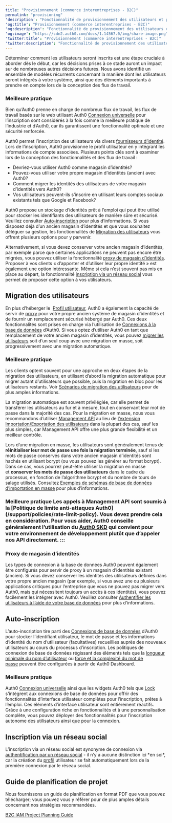 ```yaml
---
title: "Provisionnement (commerce interentreprises - B2C)"
permalink: "provisioning"
'description': "Fonctionnalité de provisionnement des utilisateurs et points à considérer pour la mise en œuvre de votre système de commerce interentreprises (B2C) IAM."
'og:title': "Provisionnement (commerce interentreprises - B2C)"
'og:description': "Fonctionnalité de provisionnement des utilisateurs et points à considérer pour la mise en œuvre de votre système de commerce interentreprises (B2C) IAM."
'og:image': "https://cdn2.auth0.com/docs/1.14567.0/img/share-image.png"
'twitter:title': "Provisionnement (commerce interentreprises - B2C)"
'twitter:description': "Fonctionnalité de provisionnement des utilisateurs et points à considérer pour la mise en œuvre de votre système de commerce interentreprises (B2C) IAM."
---
```


Déterminer comment les utilisateurs seront inscrits est une étape cruciale à aborder dès le début, car les décisions prises à ce stade auront un impact sur de nombreuses autres décisions futures. Nous avons identifié un ensemble de modèles récurrents concernant la manière dont les utilisateurs seront intégrés à votre système, ainsi que des éléments importants à prendre en compte lors de la conception des flux de travail.

### Meilleure pratique

Bien qu’Auth0 prenne en charge de nombreux flux de travail, les flux de travail basés sur le web utilisant Auth0 [Connexion universelle](/docs/fr-ca/login/universal-login) pour l’inscription sont considérés à la fois comme la meilleure pratique de l’industrie et d’Auth0, car ils garantissent une fonctionnalité optimale et une sécurité renforcée.

Auth0 permet l’inscription des utilisateurs via divers [fournisseurs d’identité](/docs/fr-ca/connections). Lors de l’inscription, Auth0 provisionne le profil utilisateur en y intégrant les informations de compte associées. Plusieurs points clés sont à examiner lors de la conception des fonctionnalités et des flux de travail :

* Devriez-vous utiliser Auth0 comme magasin d’identités?
* Pouvez-vous utiliser votre propre magasin d’identités (ancien) avec Auth0?
* Comment migrer les identités des utilisateurs de votre magasin d’identités vers Auth0?
* Vos utilisateurs peuvent-ils s’inscrire en utilisant leurs comptes sociaux existants tels que Google et Facebook?

Auth0 propose un stockage d’identités prêt à l’emploi qui peut être utilisé pour stocker les identifiants des utilisateurs de manière sûre et sécurisé. Veuillez consulter [Auto-inscription](#self-sign-up) pour plus d’informations. Si vous disposez déjà d’un ancien magasin d’identités et que vous souhaitez déléguer sa gestion, les fonctionnalités de [Migration des utilisateurs](#user-migration) vous offrent plusieurs options pour y parvenir.

Alternativement, si vous devez conserver votre ancien magasin d’identités, par exemple parce que certaines applications ne peuvent pas encore être migrées, vous pouvez utiliser la fonctionnalité [proxy de magasin d’identités](#identity-store-proxy). Proposer à vos clients « d’apporter et d’utiliser leur propre identité » est également une option intéressante. Même si cela n’est souvent pas mis en place au départ, la fonctionnalité [inscription via un réseau social](#social-sign-up) vous permet de proposer cette option à vos utilisateurs.

## Migration des utilisateurs

En plus d’héberger le  [Profil utilisateur](/docs/fr-ca/get-started/architecture-scenarios/business-to-consumer/profile-management), Auth0 a également la capacité de servir de [proxy](#identity-store-proxy) pour votre propre ancien système de magasin d’identités et de fournir un remplacement sécurisé hébergé par Auth0. Ces deux fonctionnalités sont prises en charge via l’utilisation de [Connexions à la base de données](/docs/fr-ca/connections/database) d’Auth0. Si vous optez d’utiliser Auth0 en tant que remplacement de votre ancien magasin d’identités, vous pouvez [migrer les utilisateurs](/docs/fr-ca/manage-users/user-migration) soit d’un seul coup avec une migration en masse, soit progressivement avec une migration automatique.

### Meilleure pratique

Les clients optent souvent pour une approche en deux étapes de la migration des utilisateurs, en utilisant d’abord la migration automatique pour migrer autant d’utilisateurs que possible, puis la migration en bloc pour les utilisateurs restants. Voir [Scénarios de migration des utilisateurs](/docs/fr-ca/users/import-and-export-users/user-migration-scenarios) pour de plus amples informations.

La migration automatique est souvent privilégiée, car elle permet de transférer les utilisateurs au fur et à mesure, tout en conservant leur mot de passe dans la majorité des cas. Pour la migration en masse, nous vous recommandons d’utiliser [Management API](/docs/fr-ca/api/management/v2#!/Jobs/post_users_imports) au lieu de [l’extension Importation/Exportation des utilisateurs](/docs/fr-ca/manage-users/user-migration/user-import-export-extension) dans la plupart des cas, sauf les plus simples, car <Tooltip href="/docs/fr-ca/glossary?term=management-api" tip="Management API
Un produit permettant aux clients d’effectuer des tâches administratives." cta="Voir le glossaire">Management API</Tooltip> offre une plus grande flexibilité et un meilleur contrôle.

Lors d’une migration en masse, les utilisateurs sont généralement tenus de **réinitialiser leur mot de passe une fois la migration terminée**, sauf si les mots de passe conservés dans votre ancien magasin d’identités sont hachés en utilisant bcrypt (ou vous pouvez les générer au format bcrypt). Dans ce cas, vous pourrez peut-être utiliser la migration en masse et **conserver les mots de passe des utilisateurs** dans le cadre du processus, en fonction de l’algorithme bcrypt et du nombre de tours de salage utilisés. Consultez [Exemples de schémas de base de données d’importation en masse](/docs/fr-ca/manage-users/user-migration/bulk-user-import-database-schema-and-examples) pour plus d’informations.

### Meilleure pratique Les appels à Management API sont soumis à la [Politique de limite anti-attaques Auth0] (/support/policies/rate-limit-policy). Vous devez prendre cela en considération. Pour vous aider, Auth0 conseille généralement l’utilisation du [Auth0 SKD](/libraries) qui convient pour votre environnement de développement plutôt que d’appeler nos API directement. :::

### Proxy de magasin d’identités

Les types de connexion à la base de données Auth0 peuvent également être configurés pour servir de proxy à un magasin d’identités existant (ancien). Si vous devez conserver les identités des utilisateurs définies dans votre propre ancien magasin (par exemple, si vous avez une ou plusieurs applications critiques pour l’entreprise que vous ne pouvez pas migrer vers Auth0, mais qui nécessitent toujours un accès à ces identités), vous pouvez facilement les intégrer avec Auth0. Veuillez consulter [Authentifier les utilisateurs à l’aide de votre base de données](/docs/fr-ca/connections/database/custom-db) pour plus d’informations.

## Auto-inscription

L’auto-inscription tire parti des [Connexions de base de données](/docs/fr-ca/connections/database) d’Auth0 pour stocker l’identifiant utilisateur, le mot de passe et les informations d’identité du nom d’utilisateur (facultatives) recueillies auprès des nouveaux utilisateurs au cours du processus d’inscription. Les politiques de connexion de base de données régissant des éléments tels que la [longueur minimale du nom d’utilisateur](/docs/fr-ca/connections/database/require-username) ou [force et la complexité du mot de passe](/docs/fr-ca/connections/database/password-options) peuvent être configurées à partir de <Tooltip href="/docs/fr-ca/glossary?term=auth0-dashboard" tip="Auth0 Dashboard
Principal produit d’Auth0 pour configurer vos services." cta="Voir le glossaire">Auth0 Dashboard</Tooltip>.

### Meilleure pratique

Auth0 [Connexion universelle](/docs/fr-ca/universal-login) ainsi que les widgets Auth0 tels que [Lock](https://auth0.com/lock) s’intègrent aux connexions de base de données pour offrir des fonctionnalités d’interface utilisateur complètes pour l’inscription, prêtes à l’emploi. Ces éléments d’interface utilisateur sont entièrement réactifs. Grâce à une configuration riche en fonctionnalités et à une personnalisation complète, vous pouvez déployer des fonctionnalités pour l’inscription autonome des utilisateurs ainsi que pour la connexion.

## Inscription via un réseau social

L’inscription via un réseau social est synonyme de connexion via [authentification par un réseau social](/docs/fr-ca/get-started/architecture-scenarios/business-to-consumer/authentication) - il n’y a aucune distinction ici \*en soi\*, car la création du [profil](/docs/fr-ca/get-started/architecture-scenarios/business-to-consumer/profile-management) utilisateur se fait automatiquement lors de la première connexion par le réseau social.

## Guide de planification de projet

Nous fournissons un guide de planification en format PDF que vous pouvez télécharger; vous pouvez vous y référer pour de plus amples détails concernant nos stratégies recommandées.

[B2C IAM Project Planning Guide](//assets.ctfassets.net/cdy7uua7fh8z/3er1aEQ7Ul0q3c9leJWczR/b1f18b4c16abb7e78b01e4eb2b52bb8e/B2C_Project_Planning.pdf)
